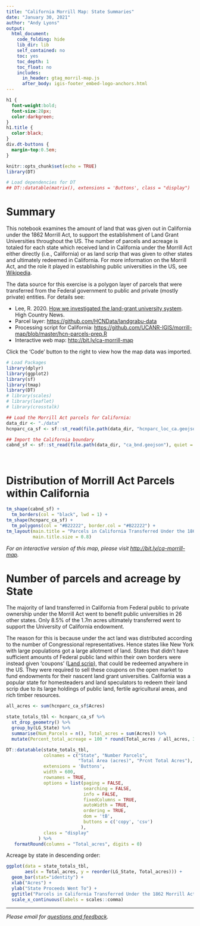 ```yaml
---
title: "California Morrill Map: State Summaries"
date: "January 30, 2021"
author: "Andy Lyons"
output: 
  html_document:
    code_folding: hide
    lib_dir: lib
    self_contained: no
    toc: yes
    toc_depth: 1
    toc_float: no
    includes:
      in_header: gtag_morril-map.js
      after_body: igis-footer_embed-logo-anchors.html
---
```


```css
h1 {
  font-weight:bold;
  font-size:28px;
  color:darkgreen;
}
h1.title {
  color:black;
}
div.dt-buttons {
  margin-top:0.5em;
}
```

```r
knitr::opts_chunk$set(echo = TRUE)
library(DT)

# Load dependencies for DT
## DT::datatable(matrix(), extensions = 'Buttons', class = "display")

```

<!--- 
<p style="text-align:center; font-weight:bold; font-style:italic; color:black; font-size:120%; background-color:#DDD;">DRAFT</p>
--->

# Summary

This notebook examines the amount of land that was given out in California under the 1862 Morrill Act, to support the establishment of Land Grant Universities throughout the US. The number of parcels and acreage is totaled for each state which received land in California under the Morrill Act either directly (i.e., California) or as land scrip that was given to other states and ultimately redeemed in California. For more information on the Morrill Act, and the role it played in establishing public universities in the US, see [Wikipedia](https://en.wikipedia.org/wiki/Morrill_Land-Grant_Acts){target="_blank" rel="noopener"}.

The data source for this exercise is a polygon layer of parcels that were transferred from the Federal government to public and private (mostly private) entities. For details see:

* Lee, R. 2020. [How we investigated the land-grant university system](https://www.hcn.org/articles/indigenous-affairs-education-how-we-investigated-the-land-grant-university-system){target="_blank" rel="noopener"}. High Country News.  
* Parcel layer: [https://github.com/HCNData/landgrabu-data](https://github.com/HCNData/landgrabu-data)  
* Processing script for California: [https://github.com/UCANR-IGIS/morrill-map/blob/master/hcn-parcels-prep.R](https://github.com/UCANR-IGIS/morrill-map/blob/master/hcn-parcels-prep.R){target="_blank" rel="noopener"}  
* Interactive web map: [http://bit.ly/ca-morrill-map](http://bit.ly/ca-morrill-map){target="_blank" rel="noopener"}

Click the 'Code' button to the right to view how the map data was imported. 

```r
# Load Packages
library(dplyr)
library(ggplot2)
library(sf)
library(tmap)
library(DT)
# library(scales)
# library(leaflet)   
# library(crosstalk) 

## Load the Morrill Act parcels for California:
data_dir <- "./data"
hcnparc_ca_sf <- sf::st_read(file.path(data_dir, "hcnparc_loc_ca.geojson"), quiet = TRUE)

## Import the California boundary
cabnd_sf <- sf::st_read(file.path(data_dir, "ca_bnd.geojson"), quiet = TRUE)
```

\

# Distribution of Morrill Act Parcels within California

```r
tm_shape(cabnd_sf) +
  tm_borders(col = "black", lwd = 1) +
tm_shape(hcnparc_ca_sf) +
  tm_polygons(col = "#B22222", border.col = "#B22222") +
tm_layout(main.title = "Parcels in California Transferred Under the 1862 Morrill Act",
          main.title.size = 0.8)
```

*For an interactive version of this map, please visit [http://bit.ly/ca-morrill-map](http://bit.ly/ca-morrill-map){target="_blank" rel="noopener"}.*

# Number of parcels and acreage by State

The majority of land transferred in California from Federal public to private ownership under the Morrill Act went to benefit public universities in 26 other states. Only 8.5% of the 1.7m acres ultimately transferred went to support the University of California endowment.

The reason for this is because under the act land was distributed according to the number of Congressional representatives. Hence states like New York with large populations got a large allotment of land. States that didn't have sufficient amounts of Federal public land within their own borders were instead given 'coupons' ([Land scrip](https://en.wikipedia.org/wiki/Scrip#Land_scrip_(United_States)){target="_blank" rel="noopener"}), that could be redeemed anywhere in the US. They were required to sell these coupons on the open market to fund endowments for their nascent land grant universities. California was a popular state for homesteaders and land speculators to redeem their land scrip due to its large holdings of public land, fertile agricultural areas, and rich timber resources.

```r
all_acres <- sum(hcnparc_ca_sf$Acres) 

state_totals_tbl <- hcnparc_ca_sf %>% 
  st_drop_geometry() %>% 
  group_by(LG_State) %>% 
  summarise(Num_Parcels = n(), Total_acres = sum(Acres)) %>% 
  mutate(Percent_total_acreage = 100 * round(Total_acres / all_acres, 3))

DT::datatable(state_totals_tbl,
              colnames = c("State", "Number Parcels", 
                           "Total Area (acres)", "Prcnt Total Acres"),
              extensions = 'Buttons',
              width = 600,
              rownames = TRUE, 
              options = list(paging = FALSE,
                             searching = FALSE,
                             info = FALSE,
                             fixedColumns = TRUE,
                             autoWidth = TRUE,
                             ordering = TRUE,
                             dom = 'tB',
                             buttons = c('copy', 'csv')
                            ),
              class = "display"
            ) %>% 
   formatRound(columns = "Total_acres", digits = 0)

```

Acreage by state in descending order:

```r
ggplot(data = state_totals_tbl, 
       aes(x = Total_acres, y = reorder(LG_State, Total_acres))) + 
  geom_bar(stat="identity") +
  xlab("Acres") +
  ylab("State Proceeds Went To") +
  ggtitle("Parcels in California Transferred Under the 1862 Morrill Act") +
  scale_x_continuous(labels = scales::comma)
```

<!---
Percent of Morrill Act acreage in California that went to support the UC endowment:

acres_ca <- state_totals_tbl %>% 
  filter(LG_State == "CA") %>% 
  pull(Total_acres) %>% 
  sum()

acres_notca <- state_totals_tbl %>% 
  filter(LG_State != "CA") %>% 
  pull(Total_acres) %>% 
  sum()

scales::label_percent(accuracy = 0.01)(acres_ca / (acres_ca + acres_notca))

--->


<hr/>

*Please email for [questions and feedback](mailto:andlyons@ucanr.edu?subject=Morrill Map).*
